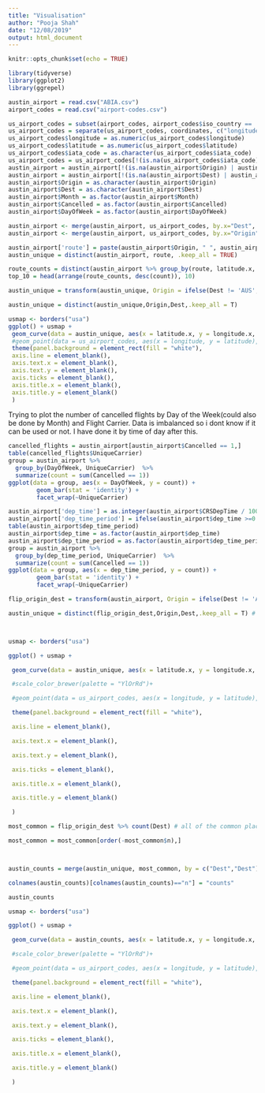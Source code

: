 ---
title: "Visualisation"
author: "Pooja Shah"
date: "12/08/2019"
output: html_document
---

```{r setup, include=FALSE}
knitr::opts_chunk$set(echo = TRUE)
```

```{r}
library(tidyverse)
library(ggplot2)
library(ggrepel)
```

```{r}
austin_airport = read.csv("ABIA.csv")
airport_codes = read.csv("airport-codes.csv")
```

```{r}
us_airport_codes = subset(airport_codes, airport_codes$iso_country == 'US', select = c(iata_code, coordinates))
us_airport_codes = separate(us_airport_codes, coordinates, c("longitude", "latitude"), sep = ", ")
us_airport_codes$longitude = as.numeric(us_airport_codes$longitude)
us_airport_codes$latitude = as.numeric(us_airport_codes$latitude)
us_airport_codes$iata_code = as.character(us_airport_codes$iata_code)
us_airport_codes = us_airport_codes[!(is.na(us_airport_codes$iata_code) | us_airport_codes$iata_code == ""), ]
austin_airport = austin_airport[!(is.na(austin_airport$Origin) | austin_airport$Origin == ""), ]
austin_airport = austin_airport[!(is.na(austin_airport$Dest) | austin_airport$Dest == ""), ]
austin_airport$Origin = as.character(austin_airport$Origin)
austin_airport$Dest = as.character(austin_airport$Dest)
austin_airport$Month = as.factor(austin_airport$Month)
austin_airport$Cancelled = as.factor(austin_airport$Cancelled)
austin_airport$DayOfWeek = as.factor(austin_airport$DayOfWeek)
```

```{r}
austin_airport <- merge(austin_airport, us_airport_codes, by.x="Dest", by.y="iata_code")
austin_airport <- merge(austin_airport, us_airport_codes, by.x="Origin", by.y="iata_code")
```

```{r}
austin_airport['route'] = paste(austin_airport$Origin, " ", austin_airport$Dest)
austin_unique = distinct(austin_airport, route, .keep_all = TRUE)
```

```{r}
route_counts = distinct(austin_airport %>% group_by(route, latitude.x, latitude.y, longitude.x, longitude.y) %>% summarise(count = n())) 
top_10 = head(arrange(route_counts, desc(count)), 10)
```

```{r}
austin_unique = transform(austin_unique, Origin = ifelse(Dest != 'AUS', Origin, Dest), Dest = ifelse(Dest != 'AUS', Dest,Origin))

austin_unique = distinct(austin_unique,Origin,Dest,.keep_all = T)
```

```{r}
usmap <- borders("usa") 
ggplot() + usmap + 
 geom_curve(data = austin_unique, aes(x = latitude.x, y = longitude.x, xend = latitude.y, yend = longitude.y)) + 
 #geom_point(data = us_airport_codes, aes(x = longitude, y = latitude), ) + 
 theme(panel.background = element_rect(fill = "white"), 
 axis.line = element_blank(),
 axis.text.x = element_blank(),
 axis.text.y = element_blank(),
 axis.ticks = element_blank(),
 axis.title.x = element_blank(),
 axis.title.y = element_blank()
 )
```

Trying to plot the number of cancelled flights by Day of the Week(could also be done by Month) and Flight Carrier. Data is imbalanced so i dont know if it can be used or not. I have done it by time of day after this.
```{r}
cancelled_flights = austin_airport[austin_airport$Cancelled == 1,]
table(cancelled_flights$UniqueCarrier)
group = austin_airport %>%
  group_by(DayOfWeek, UniqueCarrier)  %>% 
  summarize(count = sum(Cancelled == 1))
ggplot(data = group, aes(x = DayOfWeek, y = count)) +
        geom_bar(stat = 'identity') + 
        facet_wrap(~UniqueCarrier)
```
```{r}
austin_airport['dep_time'] = as.integer(austin_airport$CRSDepTime / 100)
austin_airport['dep_time_period'] = ifelse(austin_airport$dep_time >=0 & austin_airport$dep_time < 12, 'Morning', ifelse(austin_airport$dep_time >= 12 & austin_airport$dep_time < 16, 'Afternoon', ifelse(austin_airport$dep_time >=14 && austin_airport$dep_time < 20, 'Evening', 'Night')))                  
table(austin_airport$dep_time_period)
austin_airport$dep_time = as.factor(austin_airport$dep_time)
austin_airport$dep_time_period = as.factor(austin_airport$dep_time_period)
group = austin_airport %>%
  group_by(dep_time_period, UniqueCarrier)  %>% 
  summarize(count = sum(Cancelled == 1))
ggplot(data = group, aes(x = dep_time_period, y = count)) +
        geom_bar(stat = 'identity') + 
        facet_wrap(~UniqueCarrier)
```

```{r}

flip_origin_dest = transform(austin_airport, Origin = ifelse(Dest != 'AUS', Origin, Dest), Dest = ifelse(Dest != 'AUS', Dest,Origin)) # simply changes all the origins to be austin; doesn't change the rest of the dataset

austin_unique = distinct(flip_origin_dest,Origin,Dest,.keep_all = T) # drops duplicates



usmap <- borders("usa") 

ggplot() + usmap + 

 geom_curve(data = austin_unique, aes(x = latitude.x, y = longitude.x, xend = latitude.y, yend = longitude.y, colour = DepDelay)) +

 #scale_color_brewer(palette = "YlOrRd")+

 #geom_point(data = us_airport_codes, aes(x = longitude, y = latitude), ) + 

 theme(panel.background = element_rect(fill = "white"), 

 axis.line = element_blank(),

 axis.text.x = element_blank(),

 axis.text.y = element_blank(),

 axis.ticks = element_blank(),

 axis.title.x = element_blank(),

 axis.title.y = element_blank()

 )

```



```{r}

most_common = flip_origin_dest %>% count(Dest) # all of the common places to fly to/from

most_common = most_common[order(-most_common$n),]



austin_counts = merge(austin_unique, most_common, by = c("Dest","Dest"))

colnames(austin_counts)[colnames(austin_counts)=="n"] = "counts"

austin_counts

```



```{r}

usmap <- borders("usa") 

ggplot() + usmap + 

 geom_curve(data = austin_counts, aes(x = latitude.x, y = longitude.x, xend = latitude.y, yend = longitude.y, colour = counts)) +

 #scale_color_brewer(palette = "YlOrRd")+

 #geom_point(data = us_airport_codes, aes(x = longitude, y = latitude), ) + 

 theme(panel.background = element_rect(fill = "white"), 

 axis.line = element_blank(),

 axis.text.x = element_blank(),

 axis.text.y = element_blank(),

 axis.ticks = element_blank(),

 axis.title.x = element_blank(),

 axis.title.y = element_blank()

 )

```


